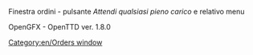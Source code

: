 
Finestra ordini - pulsante ''Attendi qualsiasi pieno carico'' e relativo menu

OpenGFX - OpenTTD ver. 1.8.0

[[Category:en/Orders window]]